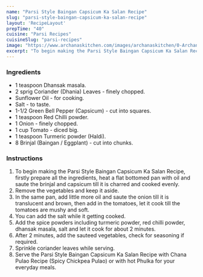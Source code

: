---
name: "Parsi Style Baingan Capsicum Ka Salan Recipe"
slug: "parsi-style-baingan-capsicum-ka-salan-recipe"
layout: 'RecipeLayout'
prepTime: "40"
cuisine: "Parsi Recipes"
cuisineSlug: "parsi-recipes"
image: "https://www.archanaskitchen.com/images/archanaskitchen/0-Archanas-Kitchen-Recipes/2016/oct-25/Baingan_Ka_Salan_Recipe_Dry_Brinjal_Capsicum_Sabzi-1-2.jpg"
excerpt: "To begin making the Parsi Style Baingan Capsicum Ka Salan Recipe, firstly prepare all the ingredients, heat a flat bottomed pan with oil and saute the brinjal and capsicum till it is charred and cooked evenly"
---

### Ingredients

- 1 teaspoon Dhansak masala.
- 2 sprig Coriander (Dhania) Leaves - finely chopped.
- Sunflower Oil - for cooking.
- Salt - to taste.
- 1-1/2 Green Bell Pepper (Capsicum) - cut into squares.
- 1 teaspoon Red Chilli powder.
- 1 Onion - finely chopped.
- 1 cup Tomato - diced big.
- 1 teaspoon Turmeric powder (Haldi).
- 8 Brinjal (Baingan / Eggplant) - cut into chunks.

### Instructions

1. To begin making the Parsi Style Baingan Capsicum Ka Salan Recipe, firstly prepare all the ingredients, heat a flat bottomed pan with oil and saute the brinjal and capsicum till it is charred and cooked evenly.
1. Remove the vegetables and keep it aside.
1. In the same pan, add little more oil and saute the onion till it is translucent and brown, then add in the tomatoes, let it cook till the tomatoes are mushy and soft.
1. You can add the salt while it getting cooked.
1. Add the spice powders including turmeric powder, red chilli powder, dhansak masala, salt and let it cook for about 2 minutes.
1. After 2 minutes, add the sauteed vegetables, check for seasoning if required.
1. Sprinkle coriander leaves while serving.
1. Serve the Parsi Style Baingan Capsicum Ka Salan Recipe with Chana Pulao Recipe (Spicy Chickpea Pulao) or with hot Phulka for your everyday meals.
